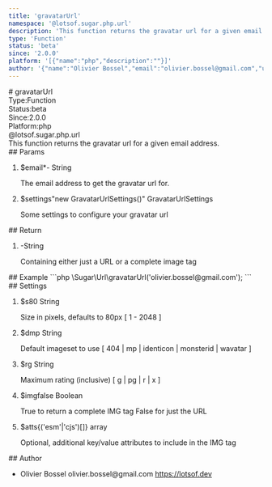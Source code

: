 ```yaml
---
title: 'gravatarUrl'
namespace: '@lotsof.sugar.php.url'
description: 'This function returns the gravatar url for a given email address.'
type: 'Function'
status: 'beta'
since: '2.0.0'
platform: '[{"name":"php","description":""}]'
author: '{"name":"Olivier Bossel","email":"olivier.bossel@gmail.com","url":"https://lotsof.dev"}'
---
```

<div class="docmap-mdx">
# gravatarUrl
<div class="_metas">
<div class="_type"><span class="_type-label">Type:</span><span class="_type-value">Function</span></div>
<div class="_status"><span class="_status-label">Status:</span><span class="_status-value -beta">beta</span></div>
<div class="_since"><span class="_since-label">Since:</span><span class="_since-value">2.0.0</span></div>
<div class="_platform"><span class="_platform-label">Platform:</span><span class="_platform-value -php">php</span></div>
</div>
<div class="_namespace">@lotsof.sugar.php.url</div>
<div class="_description typo-lead typo-format">
This function returns the gravatar url for a given email address.
</div>
<div class="_params">
## Params
<ol class="_list">
<li class="_item">
<span class="_name">$email<span class="_required">*</span></span><span class="_default">-</span> <span class="_type">String</span>
<p class="_description">The email address to get the gravatar url for&period;</p>
</li>
<li class="_item">
<span class="_name">$settings</span><span class="_default">&quot;new GravatarUrlSettings&lpar;&rpar;&quot;</span> <span class="_type">GravatarUrlSettings</span>
<p class="_description">Some settings to configure your gravatar url</p>
</li>
</ol>
</div>
<div class="_return">
## Return
<ol class="_list">
<li class="_item">
<span class="_default">-</span><span class="_type">String</span>
<p class="_description">Containing either just a URL or a complete image tag</p>
</li>
</ol>
</div>
<div class="_examples">
## Example
```php
\Sugar\Url\gravatarUrl('olivier.bossel@gmail.com');
```
</div>
<div class="_settings">
## Settings
<ol class="_list">
<li class="_item">
<span class="_name">$s</span><span class="_default">80</span> <span class="_type">String</span>
<p class="_description">Size in pixels, defaults to 80px [ 1 - 2048 ]</p>
</li>
<li class="_item">
<span class="_name">$d</span><span class="_default">mp</span> <span class="_type">String</span>
<p class="_description">Default imageset to use [ 404 | mp | identicon | monsterid | wavatar ]</p>
</li>
<li class="_item">
<span class="_name">$r</span><span class="_default">g</span> <span class="_type">String</span>
<p class="_description">Maximum rating (inclusive) [ g | pg | r | x ]</p>
</li>
<li class="_item">
<span class="_name">$img</span><span class="_default">false</span> <span class="_type">Boolean</span>
<p class="_description">True to return a complete IMG tag False for just the URL</p>
</li>
<li class="_item">
<span class="_name">$atts</span><span class="_default">&lcub;&lpar;&apos;esm&apos;&vert;&apos;cjs&apos;&rpar;&lsqb;&rsqb;&rcub;</span> <span class="_type">array</span>
<p class="_description">Optional, additional key/value attributes to include in the IMG tag</p>
</li>
</ol>
</div>
<div class="_author">
## Author
<ul class="_list">
<li class="_item">
<span class="_name">Olivier Bossel</span>
<span class="_email">olivier.bossel@gmail.com</span>
<a href="https://lotsof.dev" target="_blank" class="_url">https://lotsof.dev</a>
</li>
</ul>
</div>
</div>
